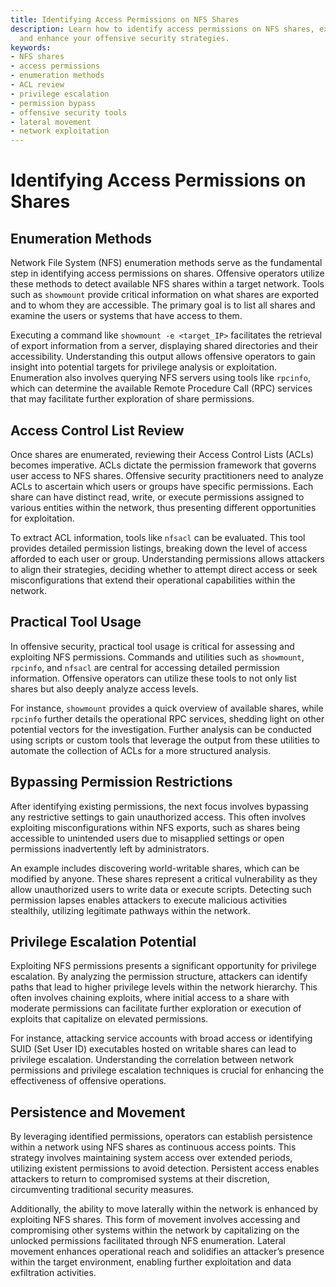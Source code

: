 ```yaml
---
title: Identifying Access Permissions on NFS Shares
description: Learn how to identify access permissions on NFS shares, exploit misconfigurations,
  and enhance your offensive security strategies.
keywords:
- NFS shares
- access permissions
- enumeration methods
- ACL review
- privilege escalation
- permission bypass
- offensive security tools
- lateral movement
- network exploitation
---
```


# Identifying Access Permissions on Shares

## Enumeration Methods

Network File System (NFS) enumeration methods serve as the fundamental step in identifying access permissions on shares. Offensive operators utilize these methods to detect available NFS shares within a target network. Tools such as `showmount` provide critical information on what shares are exported and to whom they are accessible. The primary goal is to list all shares and examine the users or systems that have access to them.

Executing a command like `showmount -e <target_IP>` facilitates the retrieval of export information from a server, displaying shared directories and their accessibility. Understanding this output allows offensive operators to gain insight into potential targets for privilege analysis or exploitation. Enumeration also involves querying NFS servers using tools like `rpcinfo`, which can determine the available Remote Procedure Call (RPC) services that may facilitate further exploration of share permissions.

## Access Control List Review

Once shares are enumerated, reviewing their Access Control Lists (ACLs) becomes imperative. ACLs dictate the permission framework that governs user access to NFS shares. Offensive security practitioners need to analyze ACLs to ascertain which users or groups have specific permissions. Each share can have distinct read, write, or execute permissions assigned to various entities within the network, thus presenting different opportunities for exploitation.

To extract ACL information, tools like `nfsacl` can be evaluated. This tool provides detailed permission listings, breaking down the level of access afforded to each user or group. Understanding permissions allows attackers to align their strategies, deciding whether to attempt direct access or seek misconfigurations that extend their operational capabilities within the network.

## Practical Tool Usage

In offensive security, practical tool usage is critical for assessing and exploiting NFS permissions. Commands and utilities such as `showmount`, `rpcinfo`, and `nfsacl` are central for accessing detailed permission information. Offensive operators can utilize these tools to not only list shares but also deeply analyze access levels.

For instance, `showmount` provides a quick overview of available shares, while `rpcinfo` further details the operational RPC services, shedding light on other potential vectors for the investigation. Further analysis can be conducted using scripts or custom tools that leverage the output from these utilities to automate the collection of ACLs for a more structured analysis.

## Bypassing Permission Restrictions

After identifying existing permissions, the next focus involves bypassing any restrictive settings to gain unauthorized access. This often involves exploiting misconfigurations within NFS exports, such as shares being accessible to unintended users due to misapplied settings or open permissions inadvertently left by administrators.

An example includes discovering world-writable shares, which can be modified by anyone. These shares represent a critical vulnerability as they allow unauthorized users to write data or execute scripts. Detecting such permission lapses enables attackers to execute malicious activities stealthily, utilizing legitimate pathways within the network.

## Privilege Escalation Potential

Exploiting NFS permissions presents a significant opportunity for privilege escalation. By analyzing the permission structure, attackers can identify paths that lead to higher privilege levels within the network hierarchy. This often involves chaining exploits, where initial access to a share with moderate permissions can facilitate further exploration or execution of exploits that capitalize on elevated permissions.

For instance, attacking service accounts with broad access or identifying SUID (Set User ID) executables hosted on writable shares can lead to privilege escalation. Understanding the correlation between network permissions and privilege escalation techniques is crucial for enhancing the effectiveness of offensive operations.

## Persistence and Movement

By leveraging identified permissions, operators can establish persistence within a network using NFS shares as continuous access points. This strategy involves maintaining system access over extended periods, utilizing existent permissions to avoid detection. Persistent access enables attackers to return to compromised systems at their discretion, circumventing traditional security measures.

Additionally, the ability to move laterally within the network is enhanced by exploiting NFS shares. This form of movement involves accessing and compromising other systems within the network by capitalizing on the unlocked permissions facilitated through NFS enumeration. Lateral movement enhances operational reach and solidifies an attacker’s presence within the target environment, enabling further exploitation and data exfiltration activities.